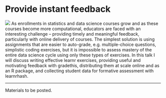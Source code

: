 # Provide instant feedback {#feedback}

![](images/icons8-comments-100.png){.cover} As enrollments in statistics and data science courses grow and as these courses become more computational, educators are faced with an interesting challenge -- providing timely and meaningful feedback, particularly with online delivery of courses.
The simplest solution is using assignments that are easier to auto-grade, e.g. multiple-choice questions, simplistic coding exercises, but it is impossible to assess mastery of the entire data science cycle using only these types of exercises.
In this talk I will discuss writing effective learnr exercises, providing useful and motivating feedback with gradethis, distributing them at scale online and as an R package, and collecting student data for formative assessment with learnrhash.

<!--# more hands on walkthrough of https://rstd.io/global2021/mcr -->

------------------------------------------------------------------------

Materials to be posted.
